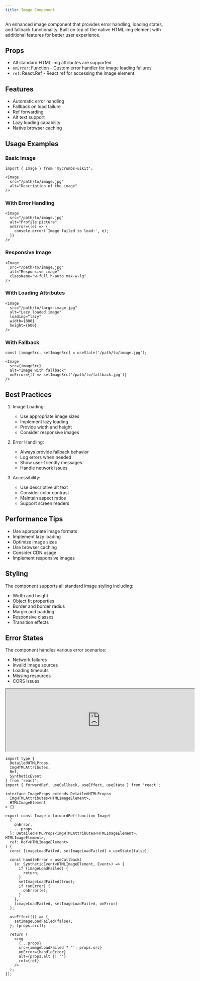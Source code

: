 ```yaml
---
title: Image Component
---
```


An enhanced image component that provides error handling, loading states, and fallback functionality. Built on top of the native HTML img element with additional features for better user experience.

## Props

- All standard HTML img attributes are supported
- `onError`: Function - Custom error handler for image loading failures
- `ref`: React.Ref - React ref for accessing the image element

## Features

- Automatic error handling
- Fallback on load failure
- Ref forwarding
- Alt text support
- Lazy loading capability
- Native browser caching

## Usage Examples

### Basic Image
```tsx
import { Image } from 'mycrumbs-uikit';

<Image
  src="/path/to/image.jpg"
  alt="Description of the image"
/>
```

### With Error Handling
```tsx
<Image
  src="/path/to/image.jpg"
  alt="Profile picture"
  onError={(e) => {
    console.error('Image failed to load:', e);
  }}
/>
```

### Responsive Image
```tsx
<Image
  src="/path/to/image.jpg"
  alt="Responsive image"
  className="w-full h-auto max-w-lg"
/>
```

### With Loading Attributes
```tsx
<Image
  src="/path/to/large-image.jpg"
  alt="Lazy loaded image"
  loading="lazy"
  width={800}
  height={600}
/>
```

### With Fallback
```tsx
const [imageSrc, setImageSrc] = useState('/path/to/image.jpg');

<Image
  src={imageSrc}
  alt="Image with fallback"
  onError={() => setImageSrc('/path/to/fallback.jpg')}
/>
```

## Best Practices

1. Image Loading:
   - Use appropriate image sizes
   - Implement lazy loading
   - Provide width and height
   - Consider responsive images

2. Error Handling:
   - Always provide fallback behavior
   - Log errors when needed
   - Show user-friendly messages
   - Handle network issues

3. Accessibility:
   - Use descriptive alt text
   - Consider color contrast
   - Maintain aspect ratios
   - Support screen readers

## Performance Tips

- Use appropriate image formats
- Implement lazy loading
- Optimize image sizes
- Use browser caching
- Consider CDN usage
- Implement responsive images

## Styling

The component supports all standard image styling including:
- Width and height
- Object fit properties
- Border and border radius
- Margin and padding
- Responsive classes
- Transition effects

## Error States

The component handles various error scenarios:
- Network failures
- Invalid image sources
- Loading timeouts
- Missing resources
- CORS issues

<iframe 
  src="https://example.com" 
  width="600" 
  height="200"
  className="flex rounded-xl"

></iframe>

```tsx
import type {
  DetailedHTMLProps,
  ImgHTMLAttributes,
  Ref,
  SyntheticEvent
} from 'react';
import { forwardRef, useCallback, useEffect, useState } from 'react';

interface ImageProps extends DetailedHTMLProps<
  ImgHTMLAttributes<HTMLImageElement>,
  HTMLImageElement
> {}

export const Image = forwardRef(function Image(
  {
    onError,
    ...props
  }: DetailedHTMLProps<ImgHTMLAttributes<HTMLImageElement>, HTMLImageElement>,
  ref: Ref<HTMLImageElement>
) {
  const [imageLoadFailed, setImageLoadFailed] = useState(false);

  const handleError = useCallback(
    (e: SyntheticEvent<HTMLImageElement, Event>) => {
      if (imageLoadFailed) {
        return;
      }
      setImageLoadFailed(true);
      if (onError) {
        onError(e);
      }
    },
    [imageLoadFailed, setImageLoadFailed, onError]
  );

  useEffect(() => {
    setImageLoadFailed(false);
  }, [props.src]);

  return (
    <img
      {...props}
      src={imageLoadFailed ? '': props.src}
      onError={handleError}
      alt={props.alt || ''}
      ref={ref}
    />
  );
});

